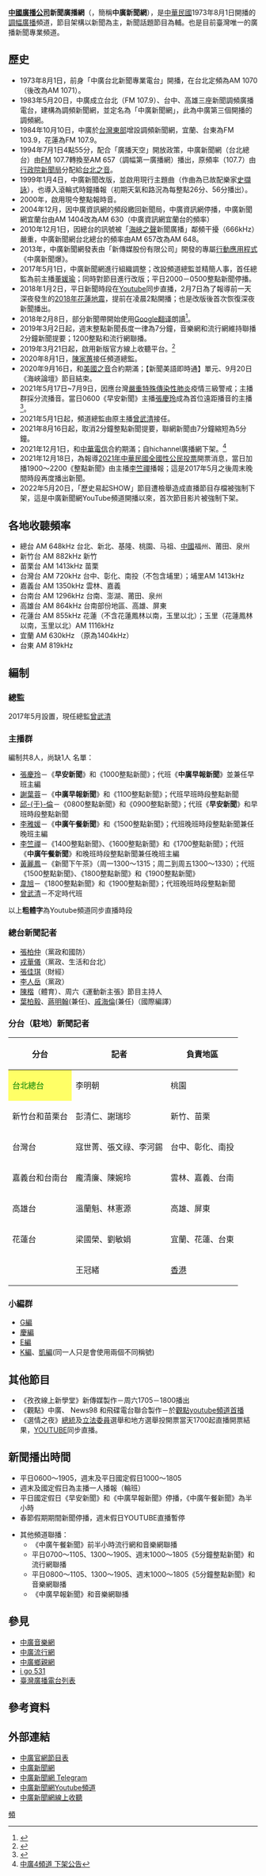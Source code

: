 {{Multiple issues|
{{Prose|time=2019-12-05T16:22:32+00:00}}
{{Overly detailed|time=2019-12-05T16:22:32+00:00}}
{{Refimprove|time=2019-12-05T16:22:32+00:00}}
}}
{{廣播電台
| 電臺名稱         = 中廣新聞網
| 英文名稱         = News Radio
| 電臺圖片檔案     = BCC_News_Radio_logo.png
| 電臺圖片尺寸     = 200px
| 電臺圖片名稱     = 
| 總部所在         = {{ROC}}[[臺北市|臺北市]][[中山區_(臺北市)|中山區]]松江路375號10樓
| 播放地區         = 
| 開播日期         = 1973年8月1日<br/>（{{age in years and days|1973|8|1|age=no}}）
| 停播日期         = 
| 隶属 =   [[中國廣播公司|中國廣播公司]]
| 擁有者           =
| 前電臺名稱       = 
| 被取代名稱       = 
| 集團同類頻道     = 
| 重播服務頻道     = 
| 電臺官方網站={{URL|https://bccnews.com.tw/}}
| 無線廣播收聽地區01= 臺北、新北、基隆、桃園
| 無線廣播頻道數01= AM 648
| 無線廣播收聽地區02= 新竹
| 無線廣播頻道數02= AM 882
| 無線廣播收聽地區03= 苗栗、埔里
| 無線廣播頻道數03= AM 1413
| 無線廣播收聽地區04= 臺中、彰化、南投
| 無線廣播頻道數04= AM 720
| 無線廣播收聽地區05= 雲林、嘉義
| 無線廣播頻道數05= AM 1350
| 無線廣播收聽地區06= 臺南、澎湖
| 無線廣播頻道數06= AM 1296
| 無線廣播收聽地區07=  高雄、屏東
| 無線廣播頻道數07= AM 864
| 無線廣播收聽地區08= 宜蘭
| 無線廣播頻道數08= AM 630
| 無線廣播收聽地區09= 花蓮（不包含玉里）
| 無線廣播頻道數09= AM 855 
| 無線廣播收聽地區10= 臺東
| 無線廣播頻道數10= AM 819
| 無線廣播收聽地區11= 玉里轉播站
| 無線廣播頻道數11= AM 1116
| 線上收聽網站01=中廣官方
| 線上收聽網址01=[http://www.bcc.com.tw/stream.html?c=2 中廣新聞網]
| 線上收聽網站02= Youtube 
| 線上收聽網址02=[https://www.youtube.com/c/中廣新聞網inews/videos 中廣新聞網Youtube頻道]
| 備註 = 曾使用頻率：657 kHz、1071 kHz、1458 kHz、FM107.7（臺北、新北、桃園）
}}
'''[[中國廣播公司|中國廣播公司]]新聞廣播網'''（{{Lang-en|NEWS RADIO}}，簡稱'''中廣新聞網'''），是[[中華民國|中華民國]]1973年8月1日開播的[[調幅廣播|調幅廣播]]頻道，節目架構以新聞為主，新聞話題節目為輔。也是目前臺灣唯一的廣播新聞專業頻道。

== 歷史 ==
*1973年8月1日，前身「中廣台北新聞專業電台」開播，在台北定頻為AM 1070（後改為AM 1071）。
*1983年5月20日，中廣成立台北（FM 107.9）、台中、高雄三座新聞調頻廣播電台，建構為調頻新聞網，並定名為「中廣新聞網」，此為中廣第三個開播的調頻網。
*1984年10月10日，中廣於[[台灣東部|台灣東部]]增設調頻新聞網，宜蘭、台東為FM 103.9，花蓮為FM 107.9。
*1994年7月1日4點55分，配合「廣播天空」開放政策，中廣新聞網（台北總台）由[[頻率調變|FM]] 107.7轉換至AM 657（調幅第一廣播網）播出，原頻率（107.7）由[[行政院新聞局|行政院新聞局]]分配給[[台北之音|台北之音]]。
*1999年1月4日，中廣新聞改版，並啟用現行主題曲（作曲為已故配樂家[[史擷詠|史擷詠]]），也導入滾輪式時鐘播報（初期天氣和路況為每整點26分、56分播出）。
*2000年，啟用現今整點報時音。
*2004年12月，因中廣資訊網的頻段繳回新聞局，中廣資訊網停播，中廣新聞網宜蘭台由AM 1404改為AM 630（中廣資訊網宜蘭台的頻率）
*2010年12月1日，因總台的訊號被「[[海峽之聲|海峽之聲]]新聞廣播」鄰頻干擾（666kHz）嚴重，中廣新聞網台北總台的頻率由AM 657改為AM 648。
*2013年，中廣新聞網發表由「新傳媒股份有限公司」開發的專屬[[行動應用程式|行動應用程式]]《中廣新聞爆》。
*2017年5月1日，中廣新聞網進行組織調整；改設頻道總監並精簡人事，首任總監為前主播[[董媛瑜|董媛瑜]]；同時對節目進行改版；平日2000－0500整點新聞停播。
*2018年1月2日，平日新聞時段在[[Youtube|Youtube]]同步直播，2月7日為了報導前一天深夜發生的[[2018年花蓮地震|2018年花蓮地震]]，提前在凌晨2點開播；也是改版後首次恢復深夜新聞播出。
*2018年2月8日，部分新聞帶開始使用[[Google翻译|Google翻译]]朗讀<ref>{{Cite web |url=https://www.youtube.com/watch?v=UoXlP2AkdXU |title=平昌冬奧揭幕 中華隊有四人參賽 |accessdate=2018-02-10 |archive-date=2019-02-20 |archive-url=https://web.archive.org/web/20190220194940/https://www.youtube.com/watch?v=UoXlP2AkdXU |dead-url=no }}</ref>。
*2019年3月2日起，週末整點新聞長度一律為7分鐘，音樂網和流行網維持聯播2分鐘新聞提要；1200整點和流行網聯播。
*2019年3月21日起，啟用新版官方線上收聽平台。<ref>{{Cite web |url=https://www.facebook.com/fm96iradio/photos/a.110043139056457/2219823571411726/?type=3&theater |title=中廣音樂網粉專貼文 |access-date=2019-03-21 |archive-date=2020-02-16 |archive-url=https://web.archive.org/web/20200216091525/https://www.facebook.com/fm96iradio/photos/a.110043139056457/2219823571411726/?type=3&theater |dead-url=no }}</ref>
*2020年8月1日，[[陳家蕙|陳家蕙]]接任頻道總監。
*2020年9月16日，和[[美國之音|美國之音]]合約期滿；【新聞美語即時通】單元、9月20日《海峽論壇》節目結束。
*2021年5月17日~7月9日，因應台灣[[嚴重特殊傳染性肺炎|嚴重特殊傳染性肺炎]]疫情三級警戒；主播群採分流播音。當日0600《早安新聞》主播[[張慶玲|張慶玲]]成為首位遠距播音的主播<ref>{{Cite web |url=https://www.youtube.com/watch?v=D7TIpfF-KQY&t=2s |title=5.17.21【張慶玲｜中廣10分鐘早報新聞 】台灣急需火神山?雙北自主封城 南部防逃難潮│掰掰蘋果日報│台股壓力測試 小白震撼教育 |access-date=2021-05-17 |archive-date=2021-05-19 |archive-url=https://web.archive.org/web/20210519122529/https://www.youtube.com/watch?v=D7TIpfF-KQY&t=2s |dead-url=no }}</ref>。
*2021年5月1日起，頻道總監由原主播[[曾武清|曾武清]]接任。
*2021年8月16日起，取消2分鐘整點新聞提要，聯網新聞由7分鐘縮短為5分鐘。
*2021年12月1日，和[[中華電信|中華電信]]合約期滿；自hichannel廣播網下架。<ref> [http://web.archive.org/web/20211223055907if_/s25.aconvert.com/convert/p3r68-cdx67/62tx8-mjjm4.htm 中廣4頻道 下架公告]</ref>
*2021年12月18日，為報導[[2021年中華民國全國性公民投票|2021年中華民國全國性公民投票]]開票消息，當日加播1900～2200《整點新聞》由主播[[李竺禪|李竺禪]]播報；這是2017年5月之後周末晚間時段再度播出新聞。
*2022年5月20日，「歷史易起SHOW」節目遭檢舉造成直播節目存檔被強制下架，這是中廣新聞網YouTube頻道開播以來，首次節目影片被強制下架。

== 各地收聽頻率 ==
*總台 AM 648kHz 台北、新北、基隆、桃園、马祖、[[中華人民共和國|中國]]福州、莆田、泉州
*新竹台 AM 882kHz 新竹
*苗栗台 AM 1413kHz 苗栗
*台灣台 AM 720kHz 台中、彰化、南投（不包含埔里）；埔里AM 1413kHz 
*嘉義台 AM 1350kHz 雲林、嘉義
*台南台 AM 1296kHz 台南、澎湖、莆田、泉州
*高雄台 AM 864kHz 台南部份地區、高雄、屏東
*花蓮台 AM 855kHz 花蓮（不含花蓮鳳林以南，玉里以北）；玉里（花蓮鳳林以南，玉里以北）AM 1116kHz
*宜蘭 AM 630kHz （原為1404kHz）
*台東 AM 819kHz

==編制==
===總監===
2017年5月設置，現任總監[[曾武清|曾武清]]
===主播群===
編制共8人，尚缺1人 
名單：
*[[張慶玲|張慶玲]]－《'''早安新聞'''》和《1000整點新聞》；代班《'''中廣早報新聞'''》並兼任早班主編
*[[謝葉蓉|謝葉蓉]]－《'''中廣早報新聞'''》和《1100整點新聞》；代班早班時段整點新聞
*[[邱于倫|邱-{于}-倫]]－《0800整點新聞》和《0900整點新聞》；代班《'''早安新聞'''》和早班時段整點新聞
*[[李雅媛|李雅媛]]－《'''中廣午餐新聞'''》和《1500整點新聞》；代班晚班時段整點新聞兼任晚班主編
*[[李竺禪|李竺禪]]－《1400整點新聞》、《1600整點新聞》和《1700整點新聞》；代班《'''中廣午餐新聞'''》和晚班時段整點新聞兼任晚班主編
*[[黃麗鳳|黃麗鳳]]－《新聞下午茶》（周一1300～1315；周二到周五1300～1330）；代班《1500整點新聞》、《1800整點新聞》和《1900整點新聞》
*[[韋旭_(台灣主播)|韋旭]]－《1800整點新聞》和《1900整點新聞》；代班晚班時段整點新聞
* [[曾武清|曾武清]]－不定時代班


以上'''粗體字'''為Youtube頻道同步直播時段

===總台新聞記者===
*[[張柏仲|張柏仲]]（黨政和國防）
*[[戎華儀|戎華儀]]（黨政、生活和台北）
*[[張佳琪|張佳琪]]（財經）
*[[李人岳|李人岳]]（黨政）
*[[陳楷|陳楷]]（體育）、周六《運動新主張》節目主持人
*[[葉柏毅|葉柏毅]]、[[蔣明翰|蔣明翰]](兼任)、[[戚海倫|戚海倫]](兼任)（國際編譯）

===分台（駐地）新聞記者===
{| class="wikitable"
!分台
!記者
!負責地區
|-
|style="background:#FFFF66; color:green" |台北總台
|李明朝
|桃園
|-
|新竹台和苗栗台
|彭清仁、謝瑞珍
|新竹、苗栗
|-
|台灣台
|寇世菁、張文祿、李河錫
|台中、彰化、南投
|-
|嘉義台和台南台
|龐清廉、陳婉玲
|雲林、嘉義、台南
|-
|高雄台
|溫蘭魁、林憲源
|高雄、屏東
|-
|花蓮台
|梁國榮、劉敏娟
|宜蘭、花蓮、台東
|-
|{{N/A|無}}
|王冠緒
|[[香港|香港]]
|}

===小編群===
*[[G編|G編]]
*[[慶編|慶編]]
*[[E編|E編]]
*[[K編|K編]]、[[凱編|凱編]](同一人只是會使用兩個不同稱號)

==其他節目==
*《孜孜線上新學堂》新傳媒製作－周六1705－1800播出
*《觀點》中廣、 News98 和飛碟電台聯合製作－於[https://www.youtube.com/channel/UCeQNWQtmrc98TFUJNrFOdfQ/videos 觀點youtube頻道首播]{{Wayback|url=https://www.youtube.com/channel/UCeQNWQtmrc98TFUJNrFOdfQ/videos |date=20190220194940 }}
*《選情之夜》[[中華民國總統|總統]]及[[中華民國立法委員|立法委員]]選舉和地方選舉投開票當天1700起直播開票結果，[[YOUTUBE|YOUTUBE]]同步直播。

==新聞播出時間==
*平日0600～1905，週末及平日國定假日1000～1805
*週末及國定假日為主播一人播報（輪班）
*平日國定假日《早安新聞》和《中廣早報新聞》停播，《中廣午餐新聞》為半小時
*春節假期期間新聞停播，週末假日YOUTUBE直播暫停

*其他頻道聯播：
**《中廣午餐新聞》前半小時流行網和音樂網聯播
**平日0700～1105、1300～1905、週末1000～1805《5分鐘整點新聞》和流行網聯播
**平日0800～1105、1300～1905、週末1000～1805《5分鐘整點新聞》和音樂網聯播
**《中廣早報新聞》和音樂網聯播

== 參見 ==
*[[中廣音樂網|中廣音樂網]]
*[[中廣流行網|中廣流行網]]
*[[中廣鄉親網|中廣鄉親網]]
*[[i_go_531|i go 531]]
*[[臺灣廣播電台列表|臺灣廣播電台列表]]

==參考資料==
{{reflist}}
== 外部連結 ==
* [http://www.bcc.com.tw/news_program.asp 中廣官網節目表]{{Wayback|url=http://www.bcc.com.tw/news_program.asp |date=20180828170428 }}
*[https://bccnews.com.tw/ 中廣新聞網] {{Wayback|url=https://bccnews.com.tw/ |date=20220216214607 }}
*[https://t.me/s/BCC_news 中廣新聞網 Telegram]{{Wayback|url=https://t.me/s/BCC_news |date=20200419074659 }}
*[https://www.youtube.com/c/中廣新聞網inews/videos 中廣新聞網Youtube頻道] {{Wayback|url=https://www.youtube.com/c/%E4%B8%AD%E5%BB%A3%E6%96%B0%E8%81%9E%E7%B6%B2inews/videos |date=20211214054704 }}
*[http://www.bcc.com.tw/stream.html?c=2 中廣新聞網線上收聽]{{Wayback|url=http://www.bcc.com.tw/stream.html?c=2 |date=20190420224100 }}

{{Radio in Big Taipei-area}}
{{Radio in Hsinchu-Miaoli}}
{{Radio in Taichung-area}}
{{Radio in Kaohsiung-area}}
{{Radio in e-land}}
[[Category:中國廣播公司|頻]]